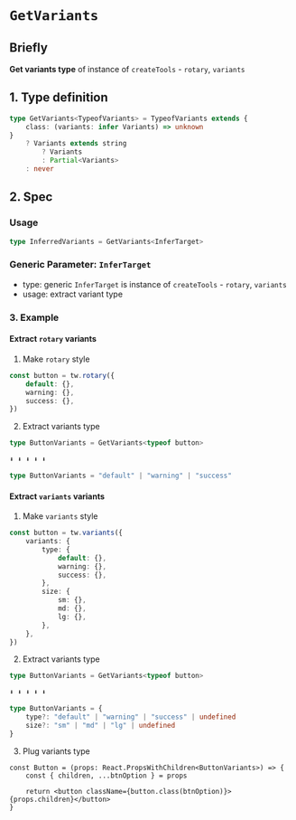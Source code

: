 # `GetVariants`

## Briefly

**Get variants type** of instance of `createTools` - `rotary`, `variants`

## 1. Type definition

```ts
type GetVariants<TypeofVariants> = TypeofVariants extends {
    class: (variants: infer Variants) => unknown
}
    ? Variants extends string
        ? Variants
        : Partial<Variants>
    : never
```

## 2. Spec

### Usage

```ts
type InferredVariants = GetVariants<InferTarget>
```

### Generic Parameter: `InferTarget`

-   type: generic `InferTarget` is instance of `createTools` - `rotary`, `variants`
-   usage: extract variant type

### 3. Example

#### Extract `rotary` variants

1. Make `rotary` style

```ts
const button = tw.rotary({
    default: {},
    warning: {},
    success: {},
})
```

2. Extract variants type

```ts
type ButtonVariants = GetVariants<typeof button>

⬇️ ⬇️ ⬇️ ⬇️ ⬇️

type ButtonVariants = "default" | "warning" | "success"
```

#### Extract `variants` variants

1. Make `variants` style

```ts
const button = tw.variants({
    variants: {
        type: {
            default: {},
            warning: {},
            success: {},
        },
        size: {
            sm: {},
            md: {},
            lg: {},
        },
    },
})
```

2. Extract variants type

```ts
type ButtonVariants = GetVariants<typeof button>

⬇️ ⬇️ ⬇️ ⬇️ ⬇️

type ButtonVariants = {
    type?: "default" | "warning" | "success" | undefined
    size?: "sm" | "md" | "lg" | undefined
}
```

3. Plug variants type

```tsx
const Button = (props: React.PropsWithChildren<ButtonVariants>) => {
    const { children, ...btnOption } = props

    return <button className={button.class(btnOption)}>{props.children}</button>
}
```
